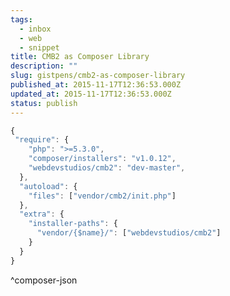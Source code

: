 ```yaml
---
tags:
  - inbox
  - web
  - snippet
title: CMB2 as Composer Library
description: ""
slug: gistpens/cmb2-as-composer-library
published_at: 2015-11-17T12:36:53.000Z
updated_at: 2015-11-17T12:36:53.000Z
status: publish
---
```

```js title="composer.json"
{
 "require": {
    "php": ">=5.3.0",
    "composer/installers": "v1.0.12",
    "webdevstudios/cmb2": "dev-master",
  },
  "autoload": {
    "files": ["vendor/cmb2/init.php"]
  },
  "extra": {
    "installer-paths": {
      "vendor/{$name}/": ["webdevstudios/cmb2"]
    }
  }
}
```

^composer-json
